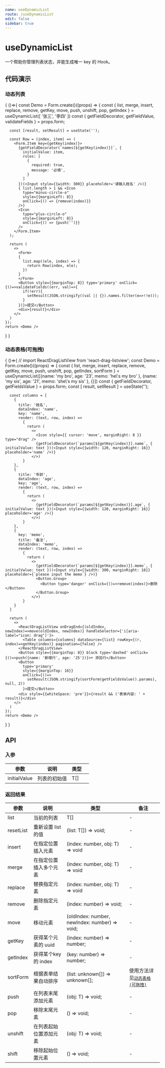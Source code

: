 ```yaml
---
name: useDynamicList
route: /useDynamicList
edit: false
sidebar: true
---
```



# useDynamicList

一个帮助你管理列表状态，并能生成唯一 key 的 Hook。

## 代码演示

### 动态列表

<Playground>
{
  ()=>{
    const Demo = Form.create()((props) => {
      const { list, merge, insert, replace, remove, getKey, move, push, unshift, pop, getIndex } = useDynamicList([
        '张三',
        '李四'
      ])
      const { getFieldDecorator, getFieldValue, validateFields } = props.form;

      const [result, setResult] = useState('');

      const Row = (index, item) => (
        <Form.Item key={getKey(index)}>
          {getFieldDecorator(`names[${getKey(index)}]`, {
            initialValue: item,
            rules: [
              {
                required: true, 
                message: '必填',
              }
            ]
          })(<Input style={{width: 300}} placeholder='请输入姓名' />)}
          { list.length > 1 && <Icon
            type="minus-circle-o"
            style={{marginLeft: 8}}
            onClick={() => {remove(index)}}
          />}
          <Icon
            type="plus-circle-o"
            style={{marginLeft: 8}}
            onClick={() => {push('')}}
          />
        </Form.Item>
      );

      return (
        <>
          <Form>
          {
            list.map((ele, index) => {
              return Row(index, ele);
            })
          }
          </Form>
          <Button style={{marginTop: 8}} type='primary' onClick={()=>validateFields((err, val)=>{
            if(!err){
              setResult(JSON.stringify((val || {}).names.filter(e=>!!e)));
            }
          })}>提交</Button>
          <div>{result}</div>
        </>
      )
    });
    return <Demo />
  }
}
</Playground>

### 动态表格(可拖拽)

<Playground>
{
  ()=>{
    // import ReactDragListView from 'react-drag-listview';
    const Demo = Form.create()((props) => {
      const { list, merge, insert, replace, remove, getKey, move, push, unshift, pop, getIndex, sortForm } = useDynamicList([{name: 'my bro', age: '23', memo: 'he\'s my bro' }, {name: 'my sis', age: '21', memo: 'she\'s my sis' }, {}])
      const { getFieldDecorator, getFieldsValue } = props.form;
      const [ result, setResult ] = useState('');

      const columns = [
        {
          title: '姓名',
          dataIndex: 'name',
          key: 'name',
          render: (text, row, index) => 
            {
              return (
                <>
                  <Icon style={{ cursor: 'move', marginRight: 8 }} type="drag" />
                  {getFieldDecorator(`params[${getKey(index)}].name`, { initialValue: text })(<Input style={{width: 120, marginRight: 16}} placeholder='name' />)}
                </>)
            }
        },
        {
          title: '年龄',
          dataIndex: 'age',
          key: 'age',
          render: (text, row, index) => 
            {
              return (
                <>
                  {getFieldDecorator(`params[${getKey(index)}].age`, { initialValue: text })(<Input style={{width: 120, marginRight: 16}} placeholder='age' />)}
                </>)
            }
        },
        {
          key: 'memo',
          title: '备注',
          dataIndex: 'memo',
          render: (text, row, index) => 
            {
              return (
                <>
                  {getFieldDecorator(`params[${getKey(index)}].memo`, { initialValue: text })(<Input style={{width: 300, marginRight: 16}} placeholder={`please input the memo`} />)}
                  <Button.Group>
                    <Button type='danger' onClick={()=>remove(index)}>删除</Button>
                  </Button.Group>
                </>)
            }
        }
      ]

      return (
        <>
          <ReactDragListView onDragEnd={(oldIndex, newIndex)=>move(oldIndex, newIndex)} handleSelector={'i[aria-label="icon: drag"]'}>
            <Table columns={columns} dataSource={list} rowKey={(r, index)=>getKey(index)} pagination={false} />
          </ReactDragListView>
          <Button style={{marginTop: 8}} block type='dashed' onClick={()=>push({name: '新增行', age: '25'})}>+ 添加行</Button>
          <Button
            type='primary'
            style={{marginTop: 16}}
            onClick={()=>
              setResult(JSON.stringify(sortForm(getFieldsValue().params), null, 2))
            }>提交</Button>
          <div style={{whiteSpace: 'pre'}}>{result && ('表单内容: ' + result)}</div>
        </>
      )
    });
    return <Demo />
  }
}
</Playground>

## API

### 入参

| 参数         | 说明         | 类型                 |   |
|--------------|--------------|----------------------|---|
| initialValue      | 列表的初始值 | T[]              |   |

### 返回结果

| 参数         | 说明         | 类型                 |  备注            |
|--------------|--------------|----------------------|---------------|
| list      | 当前的列表 | T[]              | - |
| resetList  | 重新设置 list 的值     | (list: T[]) => void;          | - |
| insert        | 在指定位置插入元素 | (index: number, obj: T) => void                | - |
| merge         | 在指定位置插入多个元素 | (index: number, obj: T) => void | - |
| replace          | 替换指定元素         | (index: number, obj: T) => void          | - |
| remove   | 删除指定元素     | (index: number) => void;          | - |
| move | 移动元素     | (oldIndex: number, newIndex: number) => void;          | - |
| getKey  | 获得某个元素的 uuid     | (index: number) => number;           | - |
| getIndex  | 获得某个key的 index     | (key: number) => number;           | - |
| sortForm  | 根据表单结果自动排序     | (list: unknown[]) => unknown[];           | 使用方法详见[`动态表格(可拖拽)`](#动态表格可拖拽) |
| push  | 在列表末尾添加元素     | (obj: T) => void;          | - |
| pop  | 移除末尾元素     | () => void;          | - |
| unshift  | 在列表起始位置添加元素    | (obj: T) => void;          | - |
| shift  | 移除起始位置元素     | () => void;          | - |